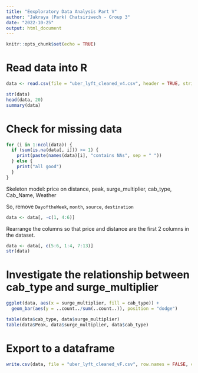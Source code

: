 ```yaml
---
title: "Eexploratory Data Analysis Part V"
author: "Jakraya (Park) Chatsiriwech - Group 3"
date: "2022-10-25"
output: html_document
---
```


```r
knitr::opts_chunk$set(echo = TRUE)
```

# Read data into R

```r
data <- read.csv(file = "uber_lyft_cleaned_v4.csv", header = TRUE, stringsAsFactors = TRUE)

str(data)
head(data, 20)
summary(data)
```

# Check for missing data

```r
for (i in 1:ncol(data)) {
  if (sum(is.na(data[, i])) >= 1) {
    print(paste(names(data)[i], "contains NAs", sep = " "))
  } else {
    print("all good")
  }
}
```

Skeleton model: price on distance, peak, surge_multiplier, cab_type, Cab_Name, Weather

So, remove `DayoftheWeek`, `month`, `source`, `destination`

```r
data <- data[, -c(1, 4:6)]
```

Rearrange the columns so that price and distance are the first 2 columns in the dataset.

```r
data <- data[, c(5:6, 1:4, 7:13)]
str(data)
```

# Investigate the relationship between cab_type and surge_multiplier

```r
ggplot(data, aes(x = surge_multiplier, fill = cab_type)) +
  geom_bar(aes(y = ..count../sum(..count..)), position = "dodge")

table(data$cab_type, data$surge_multiplier)
table(data$Peak, data$surge_multiplier, data$cab_type)
```

# Export to a dataframe

```r
write.csv(data, file = "uber_lyft_cleaned_vF.csv", row.names = FALSE, col.names = TRUE)
```

